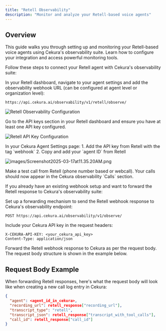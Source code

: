 ```yaml
---
title: "Retell Observability"
description: "Monitor and analyze your Retell-based voice agents"
---
```



## Overview

This guide walks you through setting up and monitoring your Retell-based voice agents using Cekura's observability suite. Learn how to configure your integration and access powerful monitoring tools.

<Tabs>
<Tab title="No-code from Retell">

Follow these steps to connect your Retell agent with Cekura's observability suite:

<Steps>
<Step title="Configure webhook URL in Retell">
In your Retell dashboard, navigate to your agent settings and add the observability webhook URL (can be configured at agent level or organization level):

```
https://api.cekura.ai/observability/v1/retell/observe/
```

![Retell Observability Configuration](/images/retell-observe.png)
</Step>

<Step title="Verify Retell API key">
Go to the API keys section in your Retell dashboard and ensure you have at least one API key configured.

![Retell API Key Configuration](/images/retellapikey.png)
</Step>

<Step title="Add credentials to Cekura">
In your Cekura Agent Settings page:
1. Add the API key from Retell with the tag `webhook`
2. Copy and add your `agent ID` from Retell

![images/Screenshot2025-03-17at11.35.20AM.png](/images/Screenshot2025-03-17at11.35.20AM.png)
</Step>

<Step title="Test your integration">
Make a test call from Retell (phone number based or webcall). Your calls should now appear in the Cekura observability `Calls` section.
</Step>
</Steps>

</Tab>
<Tab title="Forwarding Retell response">

If you already have an existing webhook setup and want to forward the Retell response to Cekura's observability suite:

<Steps>

<Step title="Configure forwarding endpoint">
Set up a forwarding mechanism to send the Retell webhook response to Cekura's observability endpoint:

```
POST https://api.cekura.ai/observability/v1/observe/
```
</Step>

<Step title="Add authentication headers">
Include your Cekura API key in the request headers:

```
X-CEKURA-API-KEY: <your_cekura_api_key>
Content-Type: application/json
```
</Step>

<Step title="Forward the request body">
Forward the Retell webhook response to Cekura as per the request body. The request body structure is shown in the example below.
</Step>
</Steps>

## Request Body Example

When forwarding Retell responses, here's what the request body will look like when creating a new call log entry in Cekura:

```json
{
  "agent": <agent_id_in_cekura>,
  "recording_url": retell_response["recording_url"],
  "transcript_type": "retell",
  "transcript_json": retell_response["transcript_with_tool_calls"],
  "call_id": retell_response["call_id"]
}
```

</Tab>
</Tabs>